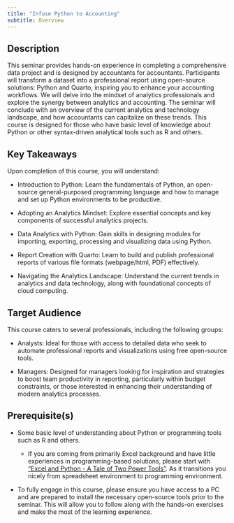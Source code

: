 ```yaml
---
title: "Infuse Python to Accounting"
subtitle: Overview
---
```


## Description

This seminar provides hands-on experience in completing a comprehensive data project and is designed by accountants for accountants. Participants will transform a dataset into a professional report using open-source solutions: Python and Quarto, inspiring you to enhance your accounting workflows. We will delve into the mindset of analytics professionals and explore the synergy between analytics and accounting. The seminar will conclude with an overview of the current analytics and technology landscape, and how accountants can capitalize on these trends. This course is designed for those who have basic level of knowledge about Python or other syntax-driven analytical tools such as R and others.

## Key Takeaways

Upon completion of this course, you will understand:

- Introduction to Python: Learn the fundamentals of Python, an open-source general-purposed programming language and how to manage and set up Python environments to be productive.

- Adopting an Analytics Mindset: Explore essential concepts and key components of successful analytics projects. 

- Data Analytics with Python: Gain skills in designing modules for importing, exporting, processing and visualizing data using Python. 

- Report Creation with Quarto: Learn to build and publish professional reports of various file formats (webpage/html, PDF) effectively. 

- Navigating the Analytics Landscape: Understand the current trends in analytics and data technology, along with foundational concepts of cloud computing.

## Target Audience

This course caters to several professionals, including the following groups: 

- Analysts: Ideal for those with access to detailed data who seek to automate professional reports and visualizations using free open-source tools. 

- Managers: Designed for managers looking for inspiration and strategies to boost team productivity in reporting, particularly within budget constraints, or those interested in enhancing their understanding of modern analytics processes.

## Prerequisite(s)

- Some basic level of understanding about Python or programming tools such as R and others. 

  - If you are coming from primarily Excel background and have little experiences in programming-based solutions, please start with ["Excel and Python - A Tale of Two Power Tools"](/chapters/Excel-Python.qmd). As it transitions you nicely from spreadsheet environment to programming environment.

- To fully engage in this course, please ensure you have access to a PC and are prepared to install the necessary open-source tools prior to the seminar. This will allow you to follow along with the hands-on exercises and make the most of the learning experience.